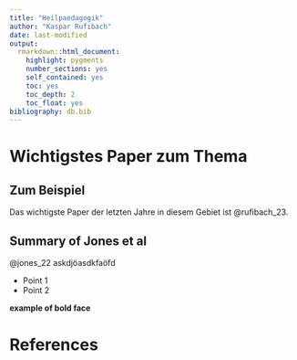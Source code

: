 ```yaml
---
title: "Heilpaedagogik"
author: "Kaspar Rufibach"
date: last-modified
output: 
  rmarkdown::html_document:
    highlight: pygments
    number_sections: yes
    self_contained: yes
    toc: yes
    toc_depth: 2
    toc_float: yes
bibliography: db.bib
---
```


# Wichtigstes Paper zum Thema

## Zum Beispiel

Das wichtigste Paper der letzten Jahre in diesem Gebiet ist @rufibach_23.

## Summary of Jones et al

@jones_22 askdjöasdkfaöfd


- Point 1
- Point 2

**example of bold face**


# References


